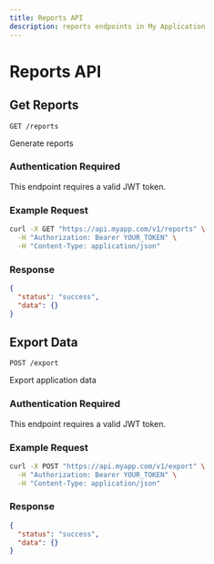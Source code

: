 ```yaml
---
title: Reports API
description: reports endpoints in My Application
---
```


# Reports API


## Get Reports

`GET /reports`

Generate reports

### Authentication Required

This endpoint requires a valid JWT token.

### Example Request

```bash
curl -X GET "https://api.myapp.com/v1/reports" \
  -H "Authorization: Bearer YOUR_TOKEN" \
  -H "Content-Type: application/json"
```

### Response

```json
{
  "status": "success",
  "data": {}
}
```


## Export Data

`POST /export`

Export application data

### Authentication Required

This endpoint requires a valid JWT token.

### Example Request

```bash
curl -X POST "https://api.myapp.com/v1/export" \
  -H "Authorization: Bearer YOUR_TOKEN" \
  -H "Content-Type: application/json"
```

### Response

```json
{
  "status": "success",
  "data": {}
}
```

